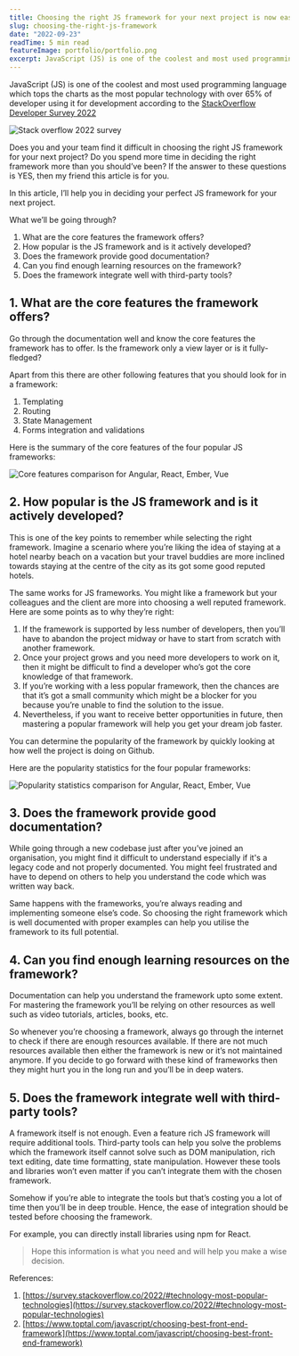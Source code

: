 ```yaml
---
title: Choosing the right JS framework for your next project is now easy!
slug: choosing-the-right-js-framework
date: "2022-09-23"
readTime: 5 min read
featureImage: portfolio/portfolio.png
excerpt: JavaScript (JS) is one of the coolest and most used programming language which tops the charts as the most popular technology with over 65% of developer using it for development according to the StackOverflow Developer Survey 2022
---
```


JavaScript (JS) is one of the coolest and most used programming language which tops the charts as the most popular technology with over 65% of developer using it for development according to the [StackOverflow Developer Survey 2022](https://survey.stackoverflow.co/2022/#technology-most-popular-technologies)

![Stack overflow 2022 survey](/images/choosing-the-right-js-framework/stackoverflow_survey.png)

Does you and your team find it difficult in choosing the right JS framework for your next project? Do you spend more time in deciding the right framework more than you should’ve been? 
If the answer to these questions is YES, then my friend this article is for you.

In this article, I’ll help you in deciding your perfect JS framework for your next project.

What we’ll be going through?

1. What are the core features the framework offers?
2. How popular is the JS framework and is it actively developed?
3. Does the framework provide good documentation?
4. Can you find enough learning resources on the framework?
5. Does the framework integrate well with third-party tools?

## 1. What are the core features the framework offers?

Go through the documentation well and know the core features the framework has to offer. Is the framework only a view layer or is it fully-fledged?

Apart from this there are other following features that you should look for in a framework:
1. Templating
2. Routing
3. State Management
4. Forms integration and validations

Here is the summary of the core features of the four popular JS frameworks:

![Core features comparison for Angular, React, Ember, Vue](/images/choosing-the-right-js-framework/core_features_comparison.png)

## 2. How popular is the JS framework and is it actively developed?

This is one of the key points to remember while selecting the right framework. Imagine a scenario where you’re liking the idea of staying at a hotel nearby beach on a vacation but your travel buddies are more inclined towards staying at the centre of the city as its got some good reputed hotels.

The same works for JS frameworks. You might like a framework but your colleagues and the client are more into choosing a well reputed framework. Here are some points as to why they’re right:
1. If the framework is supported by less number of developers, then you’ll have to abandon the project midway or have to start from scratch with another framework.
2. Once your project grows and you need more developers to work on it, then it might be difficult to find a developer who’s got the core knowledge of that framework.
3. If you’re working with a less popular framework, then the chances are that it’s got a small community which might be a blocker for you because you’re unable to find the solution to the issue.
4. Nevertheless, if you want to receive better opportunities in future, then mastering a popular framework will help you get your dream job faster.

You can determine the popularity of the framework by quickly looking at how well the project is doing on Github.

Here are the popularity statistics for the four popular frameworks:

![Popularity statistics comparison for Angular, React, Ember, Vue](/images/choosing-the-right-js-framework/stats_comparison.png)

## 3. Does the framework provide good documentation?

While going through a new codebase just after you’ve joined an organisation, you might find it difficult to understand especially if it's a legacy code and not properly documented. You might feel frustrated and have to depend on others to help you understand the code which was written way back.

Same happens with the frameworks, you’re always reading and implementing someone else’s code. So choosing the right framework which is well documented with proper examples can help you utilise the framework to its full potential.

## 4. Can you find enough learning resources on the framework?

Documentation can help you understand the framework upto some extent. For mastering the framework you’ll be relying on other resources as well such as video tutorials, articles, books, etc.

So whenever you’re choosing a framework, always go through the internet to check if there are enough resources available. If there are not much resources available then either the framework is new or it’s not maintained anymore. If you decide to go forward with these kind of frameworks then they might hurt you in the long run and you’ll be in deep waters.

## 5. Does the framework integrate well with third-party tools?

A framework itself is not enough. Even a feature rich JS framework will require additional tools. Third-party tools can help you solve the problems which the framework itself cannot solve such as DOM manipulation, rich text editing, date time formatting, state manipulation. However these tools and libraries won’t even matter if you can’t integrate them with the chosen framework.

Somehow if you’re able to integrate the tools but that’s costing you a lot of time then you’ll be in deep trouble. Hence, the ease of integration should be tested before choosing the framework.

For example, you can directly install libraries using npm for React.

> Hope this information is what you need and will help you make a wise decision.

References:
1. [https://survey.stackoverflow.co/2022/#technology-most-popular-technologies](https://survey.stackoverflow.co/2022/#technology-most-popular-technologies)
2. [https://www.toptal.com/javascript/choosing-best-front-end-framework](https://www.toptal.com/javascript/choosing-best-front-end-framework)
